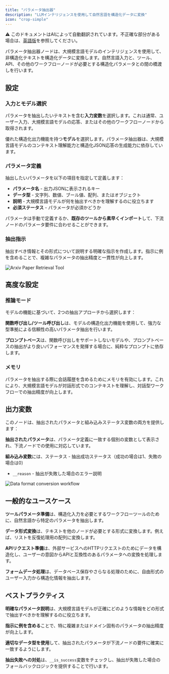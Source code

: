 ```yaml
---
title: "パラメータ抽出器"
description: "LLMインテリジェンスを使用して自然言語を構造化データに変換"
icon: "crop-simple"
---
```


<Note> ⚠️ このドキュメントはAIによって自動翻訳されています。不正確な部分がある場合は、[英語版](/en/documentation/pages/nodes/parameter-extractor)を参照してください。</Note>


パラメータ抽出器ノードは、大規模言語モデルのインテリジェンスを使用して、非構造化テキストを構造化データに変換します。自然言語入力と、ツール、API、その他のワークフローノードが必要とする構造化パラメータとの間の橋渡しを行います。

## 設定

### 入力とモデル選択

パラメータを抽出したいテキストを含む**入力変数**を選択します。これは通常、ユーザー入力、大規模言語モデルの応答、またはその他のワークフローノードから取得されます。

優れた構造化出力機能を持つ**モデル**を選択します。パラメータ抽出器は、大規模言語モデルのコンテキスト理解能力と構造化JSON応答の生成能力に依存しています。

### パラメータ定義

抽出したいパラメータを以下の項目を指定して定義します：

- **パラメータ名** - 出力JSONに表示されるキー
- **データ型** - 文字列、数値、ブール値、配列、またはオブジェクト  
- **説明** - 大規模言語モデルが何を抽出すべきかを理解するのに役立ちます
- **必須ステータス** - パラメータが必須かどうか

パラメータは手動で定義するか、**既存のツールから素早くインポート**して、下流ノードのパラメータ要件に合わせることができます。

### 抽出指示

抽出すべき情報とその形式について説明する明確な指示を作成します。指示に例を含めることで、複雑なパラメータの抽出精度と一貫性が向上します。

<Frame caption="Arxiv論文検索のパラメータ抽出">
  <img src="https://assets-docs.dify.ai/dify-enterprise-mintlify/en/guides/workflow/node/a8bae4106a015c76ebb0a165f2409458.png" alt="Arxiv Paper Retrieval Tool" />
</Frame>

## 高度な設定

### 推論モード

モデルの機能に基づいて、2つの抽出アプローチから選択します：

**関数呼び出し/ツール呼び出し**は、モデルの構造化出力機能を使用して、強力な型準拠による信頼性の高いパラメータ抽出を行います。

**プロンプトベース**は、関数呼び出しをサポートしないモデルや、プロンプトベースの抽出がより良いパフォーマンスを発揮する場合に、純粋なプロンプトに依存します。

### メモリ

パラメータを抽出する際に会話履歴を含めるためにメモリを有効にします。これにより、大規模言語モデルが対話形式でのコンテキストを理解し、対話型ワークフローでの抽出精度が向上します。

## 出力変数

このノードは、抽出されたパラメータと組み込みステータス変数の両方を提供します：

**抽出されたパラメータ**は、パラメータ定義に一致する個別の変数として表示され、下流ノードでの使用に対応しています。

**組み込み変数**には、ステータス - 抽出成功ステータス（成功の場合は1、失敗の場合は0）
- `__reason` - 抽出が失敗した場合のエラー説明

<Frame caption="データ形式変換の例">
  <img src="https://assets-docs.dify.ai/dify-enterprise-mintlify/en/guides/workflow/node/71d8e48d842342668f92e6dd84fc03c1.png" alt="Data format conversion workflow" />
</Frame>

## 一般的なユースケース

**ツールパラメータ準備**は、構造化入力を必要とするワークフローツールのために、自然言語から特定のパラメータを抽出します。

**データ形式変換**は、テキストを他のノードが必要とする形式に変換します。例えば、リストを反復処理用の配列に変換します。

**APIリクエスト準備**は、外部サービスへのHTTPリクエストのためにデータを構造化し、ユーザーの意図からAPIと互換性のあるパラメータへの変換を処理します。

**フォームデータ処理**は、データベース保存やさらなる処理のために、自由形式のユーザー入力から構造化情報を抽出します。

## ベストプラクティス

**明確なパラメータ説明**は、大規模言語モデルが正確にどのような情報をどの形式で抽出すべきかを理解するのに役立ちます。

**指示に例を含める**ことで、特に複雑またはドメイン固有のパラメータの抽出精度が向上します。

**適切なデータ型を使用**して、抽出されたパラメータが下流ノードの要件に確実に一致するようにします。

**抽出失敗への対処**は、`__is_success`変数をチェックし、抽出が失敗した場合のフォールバックロジックを提供することで行います。
